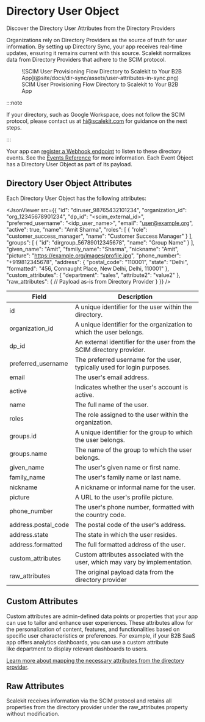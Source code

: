 # Directory User Object

<Subtitle>Discover the Directory User Attributes from the Directory Providers</Subtitle>

Organizations rely on Directory Providers as the source of truth for user information. By setting up Directory Sync,
your app receives real-time updates, ensuring it remains current with this source. Scalekit normalizes data from
Directory Providers that adhere to the SCIM protocol.

<figure>
  ![SCIM User Provisioning Flow Directory to Scalekit to Your B2B
  App](@site/docs/dir-sync/assets/user-attributes-in-sync.png)
  <figcaption>SCIM User Provisioning Flow Directory to Scalekit to Your B2B App</figcaption>
</figure>

:::note

If your directory, such as Google Workspace, does not follow the SCIM protocol, please contact us at hi@scalekit.com for
guidance on the next steps.

:::

Your app can [register a Webhook endpoint](https://www.example.org) to listen to these directory events. See the
[Events Reference](https://www.example.org) for more information. Each Event Object has a Directory User Object as part
of its payload.

## Directory User Object Attributes

Each Directory User Object has the following attributes:

<CodeWithHeader title="Directory User Object Attributes">

<JsonViewer src={{
  "id": "diruser_98765432101234",
  "organization_id": "org_12345678901234",
  "dp_id": "<scim_external_id>",
  "preferred_username": "<idp_user_name>",
  "email": "user@example.org",
  "active": true,
  "name": "Amit Sharma",
  "roles": [
    {
      "role": "customer_success_manager",
      "name": "Customer Success Manager"
    }
  ],
  "groups": [
    {
      "id": "dirgroup_56789012345678",
      "name": "Group Name"
    }
  ],
  "given_name": "Amit",
  "family_name": "Sharma",
  "nickname": "Amit",
  "picture": "https://example.org/images/profile.jpg",
  "phone_number": "+919812345678",
  "address": {
    "postal_code": "110001",
    "state": "Delhi",
    "formatted": "456, Connaught Place, New Delhi, Delhi, 110001"
  },
  "custom_attributes": {
    "department": "sales",
    "attribute2": "value2"
  },
  "raw_attributes": {
    // Payload as-is from Directory Provider
  }
}} />



</CodeWithHeader>

| **Field**                                    | **Description**                                                               |
| -------------------------------------------- | ----------------------------------------------------------------------------- |
| <SimpleCode>id </SimpleCode>                 | A unique identifier for the user within the directory.                        |
| <SimpleCode>organization_id</SimpleCode>     | A unique identifier for the organization to which the user belongs.           |
| <SimpleCode>dp_id</SimpleCode>               | An external identifier for the user from the SCIM directory provider.         |
| <SimpleCode>preferred_username</SimpleCode>  | The preferred username for the user, typically used for login purposes.       |
| <SimpleCode>email </SimpleCode>              | The user's email address.                                                     |
| <SimpleCode>active</SimpleCode>              | Indicates whether the user's account is active.                               |
| <SimpleCode>name</SimpleCode>                | The full name of the user.                                                    |
| <SimpleCode>roles</SimpleCode>               | The role assigned to the user within the organization.                        |
| <SimpleCode>groups.id</SimpleCode>           | A unique identifier for the group to which the user belongs.                  |
| <SimpleCode>groups.name</SimpleCode>         | The name of the group to which the user belongs.                              |
| <SimpleCode>given_name</SimpleCode>          | The user's given name or first name.                                          |
| <SimpleCode>family_name</SimpleCode>         | The user's family name or last name.                                          |
| <SimpleCode>nickname</SimpleCode>            | A nickname or informal name for the user.                                     |
| <SimpleCode>picture</SimpleCode>             | A URL to the user's profile picture.                                          |
| <SimpleCode>phone_number</SimpleCode>        | The user's phone number, formatted with the country code.                     |
| <SimpleCode>address.postal_code</SimpleCode> | The postal code of the user's address.                                        |
| <SimpleCode>address.state</SimpleCode>       | The state in which the user resides.                                          |
| <SimpleCode>address.formatted</SimpleCode>   | The full formatted address of the user.                                       |
| <SimpleCode>custom_attributes</SimpleCode>   | Custom attributes associated with the user, which may vary by implementation. |
| <SimpleCode>raw_attributes</SimpleCode>      | The original payload data from the directory provider                         |

## Custom Attributes

Custom attributes are admin-defined data points or properties that your app can use to tailor and enhance user
experiences. These attributes allow for the personalization of content, features, and functionalities based on specific
user characteristics or preferences. For example, if your B2B SaaS app offers analytics dashboards, you can use a custom
attribute like <SimpleCode>department</SimpleCode> to display relevant dashboards to users.

[Learn more about mapping the necessary attributes from the directory provider](https://www.example.org).

## Raw Attributes

Scalekit receives information via the SCIM protocol and retains all properties from the directory provider under
the <SimpleCode>raw_attributes</SimpleCode> property without modification.
